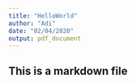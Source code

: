 ```yaml
---
title: "HelloWorld"
author: "Adi"
date: "02/04/2020"
output: pdf_document
---
```


## This is a markdown file
